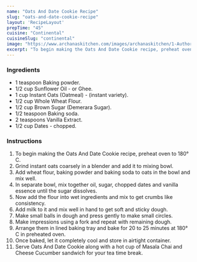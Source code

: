 ---
name: "Oats And Date Cookie Recipe"
slug: "oats-and-date-cookie-recipe"
layout: 'RecipeLayout'
prepTime: "45"
cuisine: "Continental"
cuisineSlug: "continental"
image: "https://www.archanaskitchen.com/images/archanaskitchen/1-Author/Swathy_Nandhini_/oats_dates_1600.jpg"
excerpt: "To begin making the Oats And Date Cookie recipe, preheat oven to 180° C"
---

### Ingredients

- 1 teaspoon Baking powder.
- 1/2 cup Sunflower Oil - or Ghee.
- 1 cup Instant Oats (Oatmeal) - (instant variety).
- 1/2 cup Whole Wheat Flour.
- 1/2 cup Brown Sugar (Demerara Sugar).
- 1/2 teaspoon Baking soda.
- 2 teaspoons Vanilla Extract.
- 1/2 cup Dates - chopped.

### Instructions

1. To begin making the Oats And Date Cookie recipe, preheat oven to 180° C.
1. Grind instant oats coarsely in a blender and add it to mixing bowl.
1. Add wheat flour, baking powder and baking soda to oats in the bowl and mix well.
1. In separate bowl, mix together oil, sugar, chopped dates and vanilla essence until the sugar dissolves.
1. Now add the flour into wet ingredients and mix to get crumbs like consistency.
1. Add milk to it and mix well in hand to get soft and sticky dough.
1. Make small balls in dough and press gently to make small circles.
1. Make impressions using a fork and repeat with remaining dough.
1. Arrange them in lined baking tray and bake for 20 to 25 minutes at 180° C in preheated oven.
1. Once baked, let it completely cool and store in airtight container.
1. Serve Oats And Date Cookie along with a hot cup of Masala Chai and Cheese Cucumber sandwich for your tea time break.
